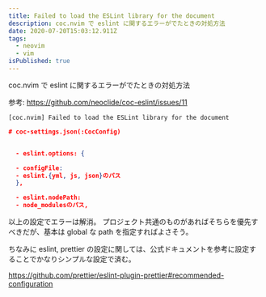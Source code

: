 ```yaml
---
title: Failed to load the ESLint library for the document
description: coc.nvim で eslint に関するエラーがでたときの対処方法
date: 2020-07-20T15:03:12.911Z
tags:
  - neovim
  - vim
isPublished: true
---
```


coc.nvim で eslint に関するエラーがでたときの対処方法

参考: https://github.com/neoclide/coc-eslint/issues/11

```
[coc.nvim] Failed to load the ESLint library for the document
```

```json
# coc-settings.json(:CocConfig)


  - eslint.options: {

  - configFile:
  - eslint.{yml, js, json}のパス
  },

  - eslint.nodePath:
  - node_modulesのパス,
```

以上の設定でエラーは解消。
プロジェクト共通のものがあればそちらを優先すべきだが、基本は global な path を指定すればよさそう。

ちなみに eslint, prettier の設定に関しては、公式ドキュメントを参考に設定することでかなりシンプルな設定で済む。

https://github.com/prettier/eslint-plugin-prettier#recommended-configuration
